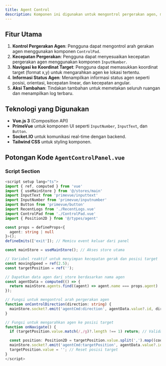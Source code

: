 ```yaml
---
title: Agent Control
description: Komponen ini digunakan untuk mengontrol pergerakan agen, mengirimkan koordinat target, dan mengelola kecepatan pergerakan agen. Juga menyediakan tindakan untuk memetakan seluruh ruangan dan menampilkan log terbaru.
---
```


## Fitur Utama
1. **Kontrol Pergerakan Agen**: Pengguna dapat mengontrol arah gerakan agen menggunakan komponen `ControlPad`.
2. **Kecepatan Pergerakan**: Pengguna dapat menyesuaikan kecepatan pergerakan agen menggunakan komponen `InputNumber`.
3. **Navigasi ke Koordinat Target**: Pengguna dapat memasukkan koordinat target (format x,y) untuk mengarahkan agen ke lokasi tertentu.
4. **Informasi Status Agen**: Menampilkan informasi status agen seperti posisi, orientasi, kecepatan linear, dan kecepatan angular.
5. **Aksi Tambahan**: Tindakan tambahan untuk memetakan seluruh ruangan dan menampilkan log terbaru.

## Teknologi yang Digunakan
- **Vue.js 3** (Composition API)
- **PrimeVue** untuk komponen UI seperti `InputNumber`, `InputText`, dan `Button`.
- **Socket.IO** untuk komunikasi real-time dengan backend.
- **Tailwind CSS** untuk styling komponen.

## Potongan Kode `AgentControlPanel.vue`

### Script Section

```typescript
<script setup lang="ts">
import { ref, computed } from 'vue'
import { useMainStore } from '@/stores/main'
import InputText from 'primevue/inputtext'
import InputNumber from 'primevue/inputnumber'
import Button from 'primevue/button'
import RecentLogs from './RecentLogs.vue'
import ControlPad from './ControlPad.vue'
import { Position2D } from '@/types/agent'

const props = defineProps<{
  agent: string | null
}>();
defineEmits(['exit']); // Memicu event keluar dari panel

const mainStore = useMainStore(); // Akses store utama

// Variabel reaktif untuk menyimpan kecepatan gerak dan posisi target
const movingSpeed = ref(2.5);
const targetPosition = ref('');

// Dapatkan data agen dari store berdasarkan nama agen
const agentData = computed(() => {
  return mainStore.agents.find((agent) => agent.name === props.agent) || null;
});

// Fungsi untuk mengontrol arah pergerakan agen
function onControlDirection(direction: string) {
  mainStore.socket?.emit('agentCmd:direction', agentData.value?.id, direction);
}

// Fungsi untuk mengarahkan agen ke posisi target
function onNavigate() {
  if (targetPosition.value.match(/,/g)?.length !== 1) return; // Validasi format x,y

  const position: Position2D = targetPosition.value.split(',').map((coord) => parseFloat(coord)) as Position2D;
  mainStore.socket?.emit('agentCmd:targetPosition', agentData.value?.id, position);
  targetPosition.value = ''; // Reset posisi target
}
</script>
